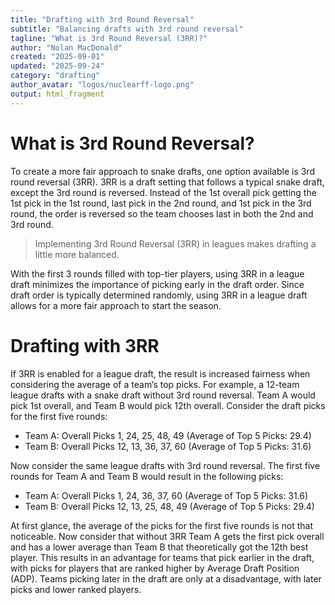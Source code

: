 ```yaml
---
title: "Drafting with 3rd Round Reversal"
subtitle: "Balancing drafts with 3rd round reversal"
tagline: "What is 3rd Round Reversal (3RR)?"
author: "Nolan MacDonald"
created: "2025-09-01"
updated: "2025-09-24"
category: "drafting"
author_avatar: "logos/nuclearff-logo.png"
output: html_fragment
---
```


# What is 3rd Round Reversal?

To create a more fair approach to snake drafts, one option available is 3rd
round reversal (3RR).
3RR is a draft setting that follows a typical snake draft, except the 3rd round
is reversed.
Instead of the 1st overall pick getting the 1st pick in the 1st round,
last pick in the 2nd round, and 1st pick in the 3rd round, the order is reversed
so the team chooses last in both the 2nd and 3rd round.

<blockquote>
Implementing 3rd Round Reversal (3RR) in leagues makes drafting a little more balanced.
</blockquote>

With the first 3 rounds filled with top-tier players, using 3RR in a league 
draft minimizes the importance of picking early in the draft order.
Since draft order is typically determined randomly, using 3RR in a league draft
allows for a more fair approach to start the season.

# Drafting with 3RR

If 3RR is enabled for a league draft, the result is increased fairness when
considering the average of a team's top picks.
For example, a 12-team league drafts with a snake draft without 3rd round reversal.
Team A would pick 1st overall, and Team B would pick 12th overall.
Consider the draft picks for the first five rounds:

- Team A: Overall Picks 1, 24, 25, 48, 49 (Average of Top 5 Picks: 29.4)
- Team B: Overall Picks 12, 13, 36, 37, 60 (Average of Top 5 Picks: 31.6)

Now consider the same league drafts with 3rd round reversal.
The first five rounds for Team A and Team B would result in the following picks:

- Team A: Overall Picks 1, 24, 36, 37, 60 (Average of Top 5 Picks: 31.6)
- Team B: Overall Picks 12, 13, 25, 48, 49 (Average of Top 5 Picks: 29.4)

At first glance, the average of the picks for the first five rounds is not that
noticeable.
Now consider that without 3RR Team A gets the first pick overall and
has a lower average than Team B that theoretically got the 12th best player.
This results in an advantage for teams that pick earlier in the draft,
with picks for players that are ranked higher by Average Draft Position (ADP).
Teams picking later in the draft are only at a disadvantage, with later picks
and lower ranked players.